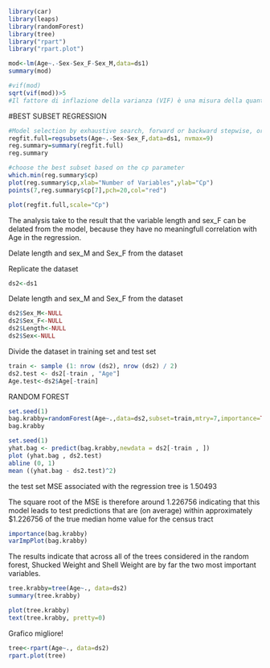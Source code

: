 ```{r}
library(car)
library(leaps)
library(randomForest)
library(tree)
library("rpart")
library("rpart.plot")
```

```{r}
mod<-lm(Age~.-Sex-Sex_F-Sex_M,data=ds1)
summary(mod)
```

```{r}
#vif(mod)
sqrt(vif(mod))>5
#Il fattore di inflazione della varianza (VIF) è una misura della quantità di  multicollinearità  in un insieme di  variabili di regressione multiple . Matematicamente, il VIF per una variabile del modello di regressione è uguale al rapporto tra la varianza complessiva del modello   e la varianza di un modello che include solo quella singola variabile indipendente. Questo rapporto è calcolato per ogni variabile indipendente. Un VIF elevato indica che la variabile indipendente associata è altamente allineata con le altre variabili nel modello.
```

#BEST SUBSET REGRESSION

```{r}
#Model selection by exhaustive search, forward or backward stepwise, or sequential replacement
regfit.full=regsubsets(Age~.-Sex-Sex_F,data=ds1, nvmax=9)
reg.summary=summary(regfit.full)
reg.summary

```

```{r}
#choose the best subset based on the cp parameter  
which.min(reg.summary$cp)
plot(reg.summary$cp,xlab="Number of Variables",ylab="Cp")
points(7,reg.summary$cp[7],pch=20,col="red")

plot(regfit.full,scale="Cp")
```

The analysis take to the result that the variable length and sex_F can be delated from the model, because they have no meaningfull correlation with Age in the regression.

Delate length and sex_M and Sex_F from the dataset


Replicate the dataset
```{r}
ds2<-ds1
```

Delate length and sex_M and Sex_F from the dataset

```{r}
ds2$Sex_M<-NULL
ds2$Sex_F<-NULL
ds2$Length<-NULL
ds2$Sex<-NULL
```

Divide the dataset in training set and test set

```{r}

train <- sample (1: nrow (ds2), nrow (ds2) / 2)
ds2.test <- ds2[-train , "Age"]
Age.test<-ds2$Age[-train]
```

RANDOM FOREST

```{r}
set.seed(1)
bag.krabby=randomForest(Age~.,data=ds2,subset=train,mtry=7,importance=TRUE)
bag.krabby
```

```{r}
set.seed(1)
yhat.bag <- predict(bag.krabby,newdata = ds2[-train , ])
plot (yhat.bag , ds2.test)
abline (0, 1)
mean ((yhat.bag - ds2.test)^2)
```

the test set MSE associated with the regression tree is 1.50493

The square root of the MSE is therefore around 1.226756 indicating that this model leads to test predictions that are (on average) within approximately \$1.226756 of the true median home value for the census tract

```{r}
importance(bag.krabby)
varImpPlot(bag.krabby)
```

The results indicate that across all of the trees considered in the random
forest, Shucked Weight and Shell Weight are by
far the two most important variables.

```{r}
tree.krabby=tree(Age~., data=ds2)
summary(tree.krabby)
```

```{r}
plot(tree.krabby)
text(tree.krabby, pretty=0)
```

Grafico migliore!

```{r}
tree<-rpart(Age~., data=ds2)
rpart.plot(tree)
```




